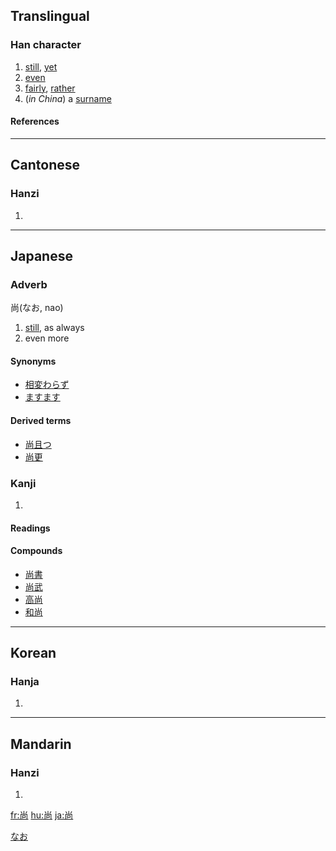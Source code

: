 {{see|尙}}

==Translingual==
===Han character===
{{Han char|rn=42|rad=小|as=05|sn=8|four=9022<sub>7</sub>|canj=火月口 (FBR)}}
# [[still]], [[yet]]
# [[even]]
# [[fairly]], [[rather]]
# (''in China'') a [[surname]]
====References====
{{Han ref|kx=0297.121|dkj=07493|hdz=10563.050|uh=5C1A|ud=23578|bh=A97C|bd=43388}}
----

==Cantonese==
===Hanzi===
{{yue-hanzi|jyut=|y=seung6}}
# {{defn|Cantonese}}
----
== Japanese ==

=== Adverb ===
尚(なお, nao)

# [[still]], as always
# even more

====Synonyms====
*[[相変わらず]]
*[[ますます]]

====Derived terms====
*[[尚且つ]]
*[[尚更]]


=== Kanji ===

{{ja-kanji|grade=c|rs=小05}}
# {{defn|Japanese}} 
====Readings====
{{ja-readings|on=[[しょう]] (shō)|kun=[[なお]] (nao), [[たっとぶ]] (tattobu), [[くわえる]] (kuwaeru), [[ねがう]] (negau)|nanori=なお (nao), [[ひさ]](hisa)}}

====Compounds====
*[[尚書]]
*[[尚武]]
*[[高尚]]
*[[和尚]] 

[[Category:Japanese adverbs|なお]]
----

==Korean==
===Hanja===
{{ko-hanja|hangeul=상|rv=sang|mr=sang}}
# {{defn|Korean}}
----
==Mandarin==
===Hanzi===
{{cmn-hanzi|pin=[[shàng]] ([[shang4]]), [[cháng]] ([[chang2]])|wg=ch'ang<sup>2</sup>, shang<sup>4</sup>}}
# {{defn|Mandarin}}

[[fr:尚]]
[[hu:尚]]
[[ja:尚]]
